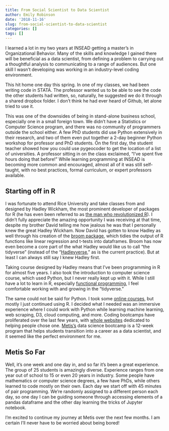 ```yaml
---
title: From Social Scientist to Data Scientist
author: Emily Robinson
date: '2018-11-16'
slug: from-social-scientist-to-data-scientist
categories: []
tags: []
---
```


I learned a lot in my two years at INSEAD getting a master’s in Organizational Behavior. Many of the skills and knowledge I gained there will be beneficial as a data scientist, from defining a problem to carrying out a thoughtful analysis to communicating to a range of audiences. But one skill I wasn't developing was working in an industry-level coding environment.

This hit home one day this spring. In one of my classes, we had been writing code in STATA. The professor wanted us to be able to see the code the other students had written, so, naturally, he suggested we do it through a shared dropbox folder. I don’t think he had ever heard of Github, let alone tried to use it. 

This was one of the downsides of being in stand-alone business school, especially one in a small foreign town. We didn’t have a Statistics or Computer Science program, and there was no community of programmers outside the school either. A few PhD students did use Python extensively in their research, and two of them even put together a 2-day beginner Python workshop for professor and PhD students. On the first day, the student teacher showed how you could use pygeocoder to get the location of a list of universities. A professor sitting in on the class exclaimed, “I've spent five hours doing that before!” While learning programming at INSEAD is becoming more common and encouraged, almost all of it was still self-taught, with no best practices, formal curriculum, or expert professors available.

## Starting off in R

I was fortunate to attend Rice University and take classes from and designed by Hadley Wickham, the most prominent developer of packages for R (he has even been referred to as [the man who revolutionized R ](http://priceonomics.com/hadley-wickham-the-man-who-revolutionized-r/)). I didn't fully appreciate the amazing opportunity I was receiving at that time, despite my brother David telling me how jealous he was that I personally knew the great Hadley Wickham. Now David has gotten to know Hadley as well through his creation of the [broom package](https://github.com/dgrtwo/broom), which tidies the output of R functions like linear regression and t-tests into dataframes. Broom has now even become a core part of the what Hadley would like us to call "the tidyverse" (instead of the "[Hadleyverse](http://adolfoalvarez.cl/the-hitchhikers-guide-to-the-hadleyverse/),” as is the current practice). But at least I can always still say I knew Hadley first.

Taking course designed by Hadley means that I've been programming in R for almost five years. I also took the introduction to computer science course, which used Python, but I never really kept up with it. While I still have a lot to learn in R, especially [functional programming](https://www.datacamp.com/courses/writing-functions-in-r), I feel comfortable working with and growing in the "tidyverse."

The same could not be said for Python. I took some [online courses](https://www.datacamp.com/courses/intro-to-python-for-data-science), but mostly I just continued using R. I decided what I needed was an immersive experience where I could work with Python while learning machine learning, web scraping, D3, cloud computing, and more. Coding bootcamps have proliferated over the last few years, with [whole websites](https://www.coursereport.com) dedicated to helping people chose one.  [Metis's](http://www.thisismetis.com) data science bootcamp is a 12-week program that helps students transition into a career as a data scientist, and it seemed like the perfect environment for me.

## Metis So Far

Well, it's one week and one day in, and so far it's been a great experience. The group of 25 students is amazingly diverse. Experience ranges from one year out of school to 15 or even 20 years in industry. Some people have mathematics or computer science degrees, a few have PhDs, while others learned to code mostly on their own. Each day we start off with 45 minutes of pair programming. We're randomly assigned to a different person each day, so one day I can be guiding someone through accessing elements of a pandas dataframe and the other day learning the tricks of Jupyter notebook.   

I'm excited to continue my journey at Metis over the next few months. I am certain I'll never have to be worried about being bored!